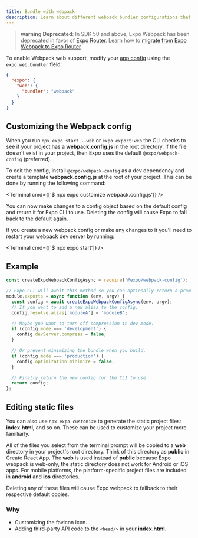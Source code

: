 ```yaml
---
title: Bundle with webpack
description: Learn about different webpack bundler configurations that can be customized.
---
```



> **warning** **Deprecated**: In SDK 50 and above, Expo Webpack has been deprecated in favor of [Expo Router](/router/introduction/). Learn how to [migrate from Expo Webpack to Expo Router](/router/migrate/from-expo-webpack/).

To enable Webpack web support, modify your [app config](/workflow/configuration) using the `expo.web.bundler` field:

```json app.json
{
  "expo": {
    "web": {
      "bundler": "webpack"
    }
  }
}
```

## Customizing the Webpack config

When you run `npx expo start --web` or `expo export:web` the CLI checks to see if your project has a **webpack.config.js** in the root directory. If the file doesn't exist in your project, then Expo uses the default `@expo/webpack-config` (preferred).

To edit the config, install `@expo/webpack-config` as a dev dependency and create a template **webpack.config.js** at the root of your project. This can be done by running the following command:

<Terminal cmd={['$ npx expo customize webpack.config.js']} />

You can now make changes to a config object based on the default config and return it for Expo CLI to use. Deleting the config will cause Expo to fall back to the default again.

If you create a new webpack config or make any changes to it you'll need to restart your webpack dev server by running:

<Terminal cmd={['$ npx expo start']} />

## Example

```js webpack.config.js
const createExpoWebpackConfigAsync = require('@expo/webpack-config');

// Expo CLI will await this method so you can optionally return a promise.
module.exports = async function (env, argv) {
  const config = await createExpoWebpackConfigAsync(env, argv);
  // If you want to add a new alias to the config.
  config.resolve.alias['moduleA'] = 'moduleB';

  // Maybe you want to turn off compression in dev mode.
  if (config.mode === 'development') {
    config.devServer.compress = false;
  }

  // Or prevent minimizing the bundle when you build.
  if (config.mode === 'production') {
    config.optimization.minimize = false;
  }

  // Finally return the new config for the CLI to use.
  return config;
};
```

## Editing static files

You can also use `npx expo customize` to generate the static project files: **index.html**, and so on. These can be used to customize your project more familiarly.

All of the files you select from the terminal prompt will be copied to a **web** directory in your project's root directory. Think of this directory as **public** in Create React App. The **web** is used instead of **public** because Expo webpack is web-only, the static directory does not work for Android or iOS apps. For mobile platforms, the platform-specific project files are included in **android** and **ios** directories.

Deleting any of these files will cause Expo webpack to fallback to their respective default copies.

### Why

- Customizing the favicon icon.
- Adding third-party API code to the `<head/>` in your **index.html**.
